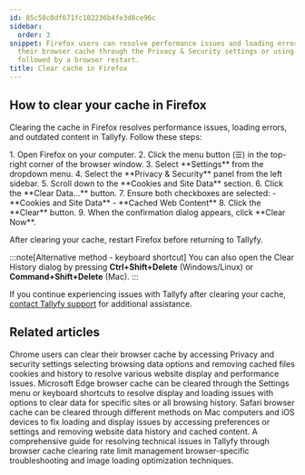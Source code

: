```yaml
---
id: 85c50c0df671fc102236b4fe3d8ce96c
sidebar:
  order: 3
snippet: Firefox users can resolve performance issues and loading errors by clearing
  their browser cache through the Privacy & Security settings or using keyboard shortcuts
  followed by a browser restart.
title: Clear cache in Firefox
---
```



## How to clear your cache in Firefox

Clearing the cache in Firefox resolves performance issues, loading errors, and outdated content in Tallyfy. Follow these steps:

<Steps>
1. Open Firefox on your computer.
2. Click the menu button (☰) in the top-right corner of the browser window.
3. Select **Settings** from the dropdown menu.
4. Select the **Privacy & Security** panel from the left sidebar.
5. Scroll down to the **Cookies and Site Data** section.
6. Click the **Clear Data...** button.
7. Ensure both checkboxes are selected:
   - **Cookies and Site Data**
   - **Cached Web Content**
8. Click the **Clear** button.
9. When the confirmation dialog appears, click **Clear Now**.
</Steps>

After clearing your cache, restart Firefox before returning to Tallyfy.

:::note[Alternative method - keyboard shortcut]
You can also open the Clear History dialog by pressing **Ctrl+Shift+Delete** (Windows/Linux) or **Command+Shift+Delete** (Mac).
:::

If you continue experiencing issues with Tallyfy after clearing your cache, [contact Tallyfy support](https://tallyfy.com/contact-us/) for additional assistance.


## Related articles
<CardGrid>
<LinkTitleCard header="<b>Troubleshooting > Clear cache in Chrome</b>" href="/products/pro/miscellaneous/troubleshooting/clear-cache-chrome/" > Chrome users can clear their browser cache by accessing Privacy and security settings selecting browsing data options and removing cached files cookies and history to resolve various website display and performance issues. </LinkTitleCard>
<LinkTitleCard header="<b>Troubleshooting > Clear cache in Edge</b>" href="/products/pro/miscellaneous/troubleshooting/clear-cache-edge/" > Microsoft Edge browser cache can be cleared through the Settings menu or keyboard shortcuts to resolve display and loading issues with options to clear data for specific sites or all browsing history. </LinkTitleCard>
<LinkTitleCard header="<b>Troubleshooting > Clear cache in Safari</b>" href="/products/pro/miscellaneous/troubleshooting/clear-cache-safari/" > Safari browser cache can be cleared through different methods on Mac computers and iOS devices to fix loading and display issues by accessing preferences or settings and removing website data history and cached content. </LinkTitleCard>
<LinkTitleCard header="<b>Miscellaneous > Troubleshooting</b>" href="/products/pro/miscellaneous/troubleshooting/" > A comprehensive guide for resolving technical issues in Tallyfy through browser cache clearing rate limit management browser-specific troubleshooting and image loading optimization techniques. </LinkTitleCard>
</CardGrid>